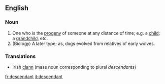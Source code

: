 ==English==
===Noun===
# One who is the [[progeny]] of someone at any distance of time; e.g. a [[child]]; a [[grandchild]], etc.
# (Biology) A later type; as, dogs evolved from relatives of early wolves.

===Translations===
*Irish [[clann]] (mass noun corresponding to plural ''descendants'')

[[fr:descendant]]
[[it:descendant]]